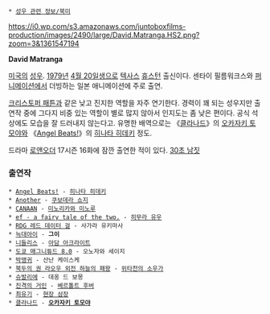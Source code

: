  * [[성우 관련 정보/북미]]

https://i0.wp.com/s3.amazonaws.com/juntoboxfilms-production/images/2490/large/David.Matranga.HS2.png?zoom=3&1361547194

'''David Matranga'''

[[미국]]의 [[성우]]. [[1979년]] [[4월 20일]]생으로 [[텍사스]] [[휴스턴]] 출신이다. 센타이 필름워크스와 [[퍼니메이션]]에서 더빙하는 일본 애니메이션에 주로 출연.

[[크리스토퍼 패튼]]과 같은 낮고 진지한 역할을 자주 연기한다. 경력이 꽤 되는 성우지만 출연작 중에 그다지 비중 있는 역할이 별로 많지 않아서 인지도는 좀 낮은 편이다. 공식 석상에도 모습을 잘 드러내지 않는다고. 유명한 배역으로는 《[[클라나드]]》의 [[오카자키 토모야]]와 《[[Angel Beats!]]》의 [[히나타 히데키]] 정도.

드라마 [[로앤오더]] 17시즌 16화에 잠깐 출연한 적이 있다. [http://youtu.be/GL_06ojBnfQ 30초 남짓]

=== 출연작 ===
 * [[Angel Beats!]] - [[히나타 히데키]]
 * [[Another]] - [[쿠보데라 쇼지]]
 * [[CANAAN]] - [[미노리카와 미노루]]
 * [[ef - a fairy tale of the two.]] - [[히무라 유우]]
 * [[RDG 레드 데이터 걸]] - 사가라 유키마사
 * [[늑대아이]] - '''그이'''
 * [[니들리스]] - [[아담 아크라이트]]
 * [[도쿄 매그니튜드 8.0]] - 오노자와 세이지
 * [[박앵귀]] - 산난 케이스케
 * [[북두의 권 라오우 외전 하늘의 패왕]] - [[위타천의 소우가]]
 * [[슈발리에]] - 데옹 드 보몽
 * [[진격의 거인]] - [[베르톨트 후버]]
 * [[최유기]] - [[현장 삼장]]
 * [[클라나드]] - '''[[오카자키 토모야]]'''
